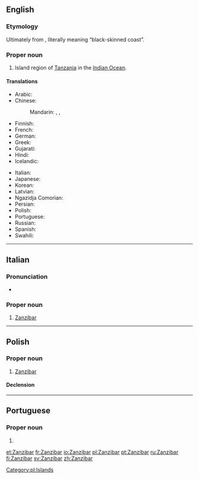 {{also|zanzibar}}
==English==
{{wikipedia}}

===Etymology===
Ultimately from {{etyl|fa|en}} {{term|زنگبار|tr=zangibâr|lang=fa}}, literally meaning “black-skinned coast”.

===Proper noun===
{{en-proper noun}}

# Island region of [[Tanzania]] in the [[Indian Ocean]].

====Translations====
{{trans-top|island region}}
* Arabic: {{t|ar|زَنْجِبَار|m}}
* Chinese:
*: Mandarin: {{t|cmn|桑給巴爾|sc=Hani}}, {{t+|cmn|桑给巴尔|tr=Sāngjǐbā'ěr|sc=Hani}}, {{t|cmn|佔吉巴|tr=Zhànjíbā|sc=Hani}}
* Finnish: {{t|fi|Sansibar}}
* French: {{t+|fr|Zanzibar|m}}
* German: {{t+|de|Sansibar|n}}
* Greek: {{t|el|Ζανζιβάρη|sc=Grek}}
* Gujarati: {{t|gu|જંગબાર|n|tr=jangbār|sc=Gujr}}
* Hindi: {{t|hi|जंगबार|tr=jangbār|sc=Deva}}
* Icelandic: {{t+|is|Sansibar}}
{{trans-mid}}
* Italian: {{t|it|Zanzibar}}
* Japanese: {{t|ja|ザンジバル|tr=Zanjibaru|sc=Jpan}}
* Korean: {{t|ko|잔지바르|sc=Kore}}
* Latvian: {{t|lv|Zanzibāra|f}}
* Ngazidja Comorian: {{t|zdj|Ungudja}}
* Persian: {{t+|fa|زنگبار|tr=Zangebâr}}
* Polish: {{t+|pl|Zanzibar|m}}
* Portuguese: {{t|pt|Zanzibar|m|f}}
* Russian: {{t|ru|Занзиба́р|m}}
* Spanish: {{t|es|Zanzibar|m}}
* Swahili: {{t|sw|Unguja}}
{{trans-bottom}}

----

==Italian==

===Pronunciation===
* {{IPA|/dzandzibar/|lang=it}}{{attention|it|Needs stress mark}}

===Proper noun===
{{it-proper noun|g=f}}

# [[#English|Zanzibar]]

----

==Polish==
{{wikipedia|lang=pl}}

===Proper noun===
{{head|pl|proper noun|g=m}}

# [[#English|Zanzibar]]

====Declension====
{{pl-decl-noun-sing|Zanzibar|Zanzibaru|Zanzibarowi|Zanzibar|Zanzibarem|Zanzibarze|Zanzibarze}}

[[Category:pl:Islands]]

----

==Portuguese==

===Proper noun===
{{pt-proper noun|m|g2=f}}

# {{place|pt|island|off the coast of|c/Tanzania|t1=Zanzibar}}

[[et:Zanzibar]]
[[fr:Zanzibar]]
[[io:Zanzibar]]
[[pl:Zanzibar]]
[[pt:Zanzibar]]
[[ru:Zanzibar]]
[[fi:Zanzibar]]
[[sv:Zanzibar]]
[[zh:Zanzibar]]
